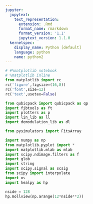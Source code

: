 ```yaml
---
jupyter:
  jupytext:
    text_representation:
      extension: .Rmd
      format_name: rmarkdown
      format_version: '1.1'
      jupytext_version: 1.1.0
  kernelspec:
    display_name: Python [default]
    language: python
    name: python2
---
```


```python
# #%matplotlib notebook
# %matplotlib inline
from matplotlib import rc
rc('figure',figsize=(16,8))
rc('font',size=12)
rc('text',usetex=False)

from qubicpack import qubicpack as qp
import fibtools as ft
import plotters as p
import lin_lib as ll
import demodulation_lib as dl

from pysimulators import FitsArray

import numpy as np
from matplotlib.pyplot import *
import matplotlib.mlab as mlab
import scipy.ndimage.filters as f
import glob
import string
import scipy.signal as scsig
from scipy import interpolate
import os
import healpy as hp
```

```python
nside = 128
hp.mollview(np.arange(12*nside**2))
```

```python

```
